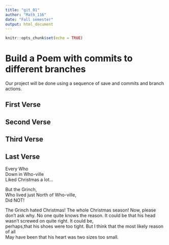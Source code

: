 ```yaml
---
title: "git_01"
author: "Math_116"
date: "Fall semester"
output: html_document
---
```


```r
knitr::opts_chunk$set(echo = TRUE)
```
# Build a Poem with commits to different branches
Our project will be done using a sequence of save and commits and branch actions.
<!-- Do not modify or change any text in "!--" bracketed areas such as this --- these are instructions to
you, if you change any of this the git program will notice it and compromise your git merging strategy !-->

## First Verse 
<!--Put the first five lines of a poem by Lewis Carrol in this section!-->

## Second Verse
<!--Put the first five lines of a poem by Robert Frost here!-->

## Third Verse
<!--Put the first two verses of The Walrus and the Carpenter here!-->

## Last Verse
<!--Put a short poem of your choice 8-20 lines,here!-->
Every Who      
 Down in Who-ville     
 Liked Christmas a lot…     
      
But the Grinch,     
 Who lived just North of Who-ville,      
 Did NOT!      

The Grinch hated Christmas! The whole Christmas season! Now, please don’t ask why. No one quite  knows the reason. It could be that his head wasn’t screwed on quite right. It could be,   
perhaps,that his shoes were too tight. But I think that the most likely reason of all         
 May have been that his heart was two sizes too small.           

